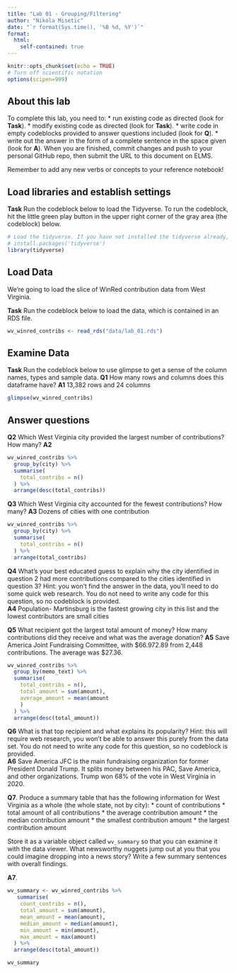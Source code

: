 ```yaml
---
title: "Lab 01 - Grouping/Filtering"
author: "Nikola Misetic"
date: "`r format(Sys.time(), '%B %d, %Y')`"
format:
  html:
    self-contained: true
---
```


```r
knitr::opts_chunk$set(echo = TRUE)
# Turn off scientific notation
options(scipen=999)
```

## About this lab

To complete this lab, you need to:
* run existing code as directed (look for **Task**).
* modify existing code as directed (look for **Task**).
* write code in empty codeblocks provided to answer questions included (look for **Q**).
* write out the answer in the form of a complete sentence in the space given (look for **A**).
When you are finished, commit changes and push to your personal GitHub repo, then submit the URL to this document on ELMS.

Remember to add any new verbs or concepts to your reference notebook!

## Load libraries and establish settings

**Task** Run the codeblock below to load the Tidyverse. To run the codeblock, hit the little green play button in the upper right corner of the gray area (the codeblock) below.

```r
# Load the tidyverse. If you have not installed the tidyverse already, remove the # from the next line and run it first.  
# install.packages('tidyverse')
library(tidyverse)
```

## Load Data

We're going to load the slice of WinRed contribution data from West Virginia.

**Task** Run the codeblock below to load the data, which is contained in an RDS file.

```r
wv_winred_contribs <- read_rds("data/lab_01.rds")
```

## Examine Data

**Task** Run the codeblock below to use glimpse to get a sense of the column names, types and sample data.
**Q1** How many rows and columns does this dataframe have?
**A1** 13,382 rows and 24 columns

```r
glimpse(wv_winred_contribs)
```

## Answer questions

**Q2** Which West Virginia city provided the largest number of contributions? How many?
**A2** 

```r
wv_winred_contribs %>%
  group_by(city) %>%
  summarise(
    total_contribs = n()
  ) %>%
  arrange(desc(total_contribs))
```
**Q3** Which West Virginia city accounted for the fewest contributions? How many?
**A3** Dozens of cities with one contribution

```r
wv_winred_contribs %>%
  group_by(city) %>%
  summarise(
    total_contribs = n()
  ) %>%
  arrange(total_contribs)
```
**Q4** What's your best educated guess to explain why the city identified in question 2 had more contributions compared to the cities identified in question 3? Hint: you won't find the answer in the data, you'll need to do some quick web research. You do not need to write any code for this question, so no codeblock is provided.  
**A4** Population- Martinsburg is the fastest growing city in this list and the lowest contributors are small cities

**Q5** What recipient got the largest total amount of money? How many contributions did they receive and what was the average donation?
**A5** Save America Joint Fundraising Committee, with $66.972.89 from 2,448 contributions. The average was $27.36.

```r
wv_winred_contribs %>%
  group_by(memo_text) %>%
  summarise(
    total_contribs = n(),
    total_amount = sum(amount),
    average_amount = mean(amount
    )
  ) %>%
  arrange(desc(total_amount))
```

**Q6** What is that top recipient and what explains its popularity? Hint: this will require web research, you won't be able to answer this purely from the data set.  You do not need to write any code for this question, so no codeblock is provided.  
**A6** Save America JFC is the main fundraising organization for former President Donald Trump. It splits money between his PAC, Save America, and other organizations. Trump won 68% of the vote in West Virginia in 2020.

**Q7**. Produce a summary table that has the following information for West Virginia as a whole (the whole state, not by city):
* count of contributions
* total amount of all contributions
* the average contribution amount
* the median contribution amount
* the smallest contribution amount
* the largest contribution amount

Store it as a variable object called `wv_summary` so that you can examine it with the data viewer. What newsworthy nuggets jump out at you that you could imagine dropping into a news story? Write a few summary sentences with overall findings.

**A7**. 

```r
wv_summary <- wv_winred_contribs %>%
   summarise(
    count_contribs = n(),
    total_amount = sum(amount),
    mean_amount = mean(amount),
    median_amount = median(amount),
    min_amount = min(amount),
    max_amount = max(amount)
  ) %>%
  arrange(desc(total_amount))

wv_summary
```
